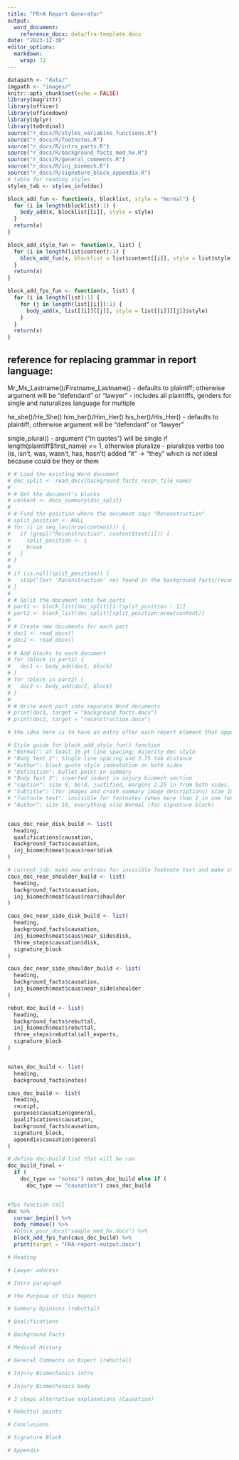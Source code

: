 ```yaml
---
title: "FR+A Report Generator"
output: 
  word_document:
    reference_docx: data/fra-template.docx
date: "2023-12-30"
editor_options: 
  markdown: 
    wrap: 72
---
```


```r
datapath <- "data/"
imgpath <- "images/"
knitr::opts_chunk$set(echo = FALSE)
library(magrittr)
library(officer)
library(officedown)
library(dplyr)
library(toOrdinal)
source("r_docs/R/styles_variables_functions.R")
source("r_docs/R/footnotes.R")
source("r_docs/R/intro_parts.R")
source("r_docs/R/background_facts_med_hx.R")
source("r_docs/R/general_comments.R")
source("r_docs/R/inj_biomech.R")
source("r_docs/R/signature_block_appendix.R")
# table for reading styles
styles_tab <- styles_info(doc)
```

```r
block_add_fun <- function(x, blocklist, style = "Normal") {
  for (i in length(blocklist):1) {
    body_add(x, blocklist[[i]], style = style)
  }
  return(x)
}

block_add_style_fun <- function(x, list) {
  for (i in length(list$content):1) {
    block_add_fun(x, blocklist = list$content[[i]], style = list$style[[i]])
  }
  return(x)
}

block_add_fps_fun <- function(x, list) {
  for (i in length(list):1) {
    for (j in length(list[[i]]):1) {
      body_add(x, list[[i]][[j]], style = list[[i]][[j]]$style)
    }
  }
  return(x)
}
```

## reference for replacing grammar in report language:

Mr_Ms_Lastname()/Firstname_Lastname() - defaults to plaintiff; otherwise argument will be "defendant" or "lawyer" - includes all plaintiffs,
genders for single and naturalizes language for multiple

he_she()/He_She() him_her()/Him_Her() his_her()/His_Her() - defaults to
plaintiff; otherwise argument will be "defendant" or "lawyer"

single_plural() - argument ("in quotes") will be single if
length(plaintiff\$first_name) == 1, otherwise pluralize - pluralizes
verbs too (is, isn't, was, wasn't, has, hasn't)
added "it" -> "they" which is not ideal because could be they or them

```r
# # Load the existing Word document
# doc_split <- read_docx(background_facts_recon_file_name)
# 
# # Get the document's blocks
# content <- docx_summary(doc_split)
# 
# # Find the position where the document says "Reconstruction"
# split_position <- NULL
# for (i in seq_len(nrow(content))) {
#   if (grepl("Reconstruction", content$text[i])) {
#     split_position <- i
#     break
#   }
# }
# 
# if (is.null(split_position)) {
#   stop("Text 'Reconstruction' not found in the background facts/reconstruction document.")
# }
# 
# # Split the document into two parts
# part1 <- block_list(doc_split)[1:(split_position - 1)]
# part2 <- block_list(doc_split)[split_position:nrow(content)]
# 
# # Create new documents for each part
# doc1 <- read_docx()
# doc2 <- read_docx()
# 
# # Add blocks to each document
# for (block in part1) {
#   doc1 <- body_add(doc1, block)
# }
# for (block in part2) {
#   doc2 <- body_add(doc2, block)
# }
# 
# # Write each part into separate Word documents
# print(doc1, target = "background_facts.docx")
# print(doc2, target = "reconstruction.docx")

```


```r
# the idea here is to have an entry after each report element that appends to a list that updates and doesn't duplicate. then the block_add_style_fun() function will take each element, apply the associated $style value, and put it through the block_add_fun() function.

# Style guide for block_add_style_fun() function
# "Normal": at least 16 pt line spacing; majority doc style
# "Body Text 2": Single line spacing and 3.75 tab distance
# "Author": block quote style indentation on both sides
# "Definition": bullet point in summary
# "Body Text 3": inverted indent in injury biomech section
# "caption": size 9, bold, justified, margins 2.25 in from both sides, for biomech image description subtitles
# "Subtitle": (for images and crash summary image descriptions) size 10, bold, centered, margins 2.25 in from both sides
# "footnote text": invisible for footnotes (when more than 2 in one text)
# "Author": size 10, everything else Normal (for signature block)


caus_doc_rear_disk_build <- list(
  heading,
  qualifications$causation,
  background_facts$causation,
  inj_biomech$meat$caus$rear$disk
)

# current job: make new entries for invisible footnote text and make invisible style in word template
caus_doc_rear_shoulder_build <- list(
  heading, 
  background_facts$causation,
  inj_biomech$meat$caus$rear$shoulder
)

caus_doc_near_side_disk_build <- list(
  heading, 
  background_facts$causation,
  inj_biomech$meat$caus$near_side$disk,
  three_steps$causation$disk,
  signature_block
)

caus_doc_near_side_shoulder_build <- list(
  heading, 
  background_facts$causation,
  inj_biomech$meat$caus$near_side$shoulder
)

rebut_doc_build <- list(
  heading, 
  background_facts$rebuttal,
  inj_biomech$meat$rebuttal,
  three_steps$rebuttal$all_experts,
  signature_block
)


notes_doc_build <- list(
  heading, 
  background_facts$notes)

caus_doc_build <- list(
  heading,
  receipt,
  purpose$causation$general,
  qualifications$causation,
  background_facts$causation,
  signature_block,
  appendix$causation$general
)
```

```r
# define doc-build list that will be run
doc_build_final <-
  if (
    doc_type == "notes") notes_doc_build else if (
      doc_type == "causation") caus_doc_build


#fps function call
doc %>%
  cursor_begin() %>%
  body_remove() %>%
  #block_pour_docx("sample_med_hx.docx") %>%
  block_add_fps_fun(caus_doc_build) %>%
  print(target = "FRA-report-output.docx")

```

```r
# Heading

# Lawyer address

# Intro paragraph

# The Purpose of this Report

# Summary Opinions (rebuttal)

# Qualifications

# Background Facts

# Medical History

# General Comments on Expert (rebuttal)

# Injury Biomechanics intro

# Injury Biomechanics body

# 3 steps alternative explanations (Causation)

# Rebuttal points

# Conclusions

# Signature Block

# Appendix

```
